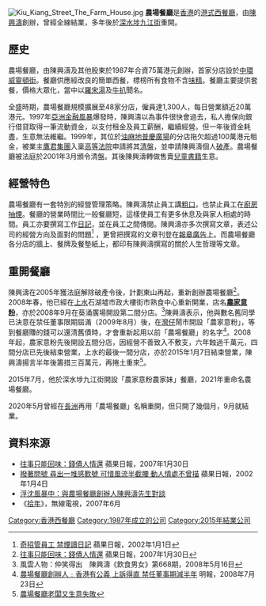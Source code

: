 [[File:Kiu_Kiang_Street_The_Farm_House.jpg|thumb]]
'''農場餐廳'''是[[香港|香港]]的[[港式西餐|港式西餐廳]]，由[[陳興濤|陳興濤]]創辦，曾經全線結業，多年後於[[深水埗|深水埗]][[九江街|九江街]]重開。

==歷史==
農場餐廳，由陳興濤及其他股東於1987年合資75萬港元創辦，首家分店設於[[中環|中環]][[威靈頓街|威靈頓街]]。餐廳供應經改良的簡單西餐，標榜所有食物不含[[味精|味精]]。餐廳主要提供套餐，價格大眾化，當中以[[羅宋湯|羅宋湯]]及[[牛扒|牛扒]]聞名。

全盛時期，農場餐廳規模擴展至48家分店，僱員達1,300人，每日營業額近20萬港元。1997年[[亞洲金融風暴|亞洲金融風暴]]爆發時，陳興濤以為事件很快會過去，私人擔保向銀行借貸取得一筆流動資金，以支付租金及員工薪酬，繼續經營。但一年後資金耗盡，生意無法維繼。1999年，其位於[[油麻地|油麻地]][[普慶廣場|普慶廣場]]的分店拖欠超過100萬港元租金，被業主[[鷹君集團|鷹君集團]]入稟[[高等法院|高等法院]]申請將其[[清盤|清盤]]，並申請陳興濤個人[[破產|破產]]。農場餐廳被法庭於2001年3月頒令清盤。其後陳興濤轉做售賣[[兒童|兒童]][[書籍|書籍]]生意。

==經營特色==
農場餐廳有一套特別的經營管理策略。陳興濤禁止員工講[[粗口|粗口]]，也禁止員工在[[廚房|廚房]][[抽煙|抽煙]]。餐廳的營業時間比一般餐廳短，這樣使員工有更多休息及與家人相處的時間。員工亦要撰寫工作[[日記|日記]]，並在員工之間傳閱。陳興濤亦多次撰寫文章，表述公司的經營方向及面對的問題<ref>[http://hk.apple.nextmedia.com/news/art/20020101/2350709 奇招管員工 禁煙讀日記] 蘋果日報，2002年1月1日</ref> ，更曾把撰寫的文章刊登在[[報章|報章]][[廣告|廣告]]上。而農場餐廳各分店的牆上、餐牌及餐墊紙上，都印有陳興濤撰寫的關於人生哲理等文章。

==重開餐廳==
陳興濤在2005年獲法庭解除破產令後，計劃東山再起，重新創辦農場餐廳<ref>[http://www1.appledaily.atnext.com/template/apple/art_main.cfm?iss_id=20070130&sec_id=4104&subsec_id=15333&art_id=6765652 往事只能回味：錢債人情還] {{webarchive|url=https://web.archive.org/web/20070930165032/http://www1.appledaily.atnext.com/template/apple/art_main.cfm?iss_id=20070130&sec_id=4104&subsec_id=15333&art_id=6765652 |date=2007-09-30 }} 蘋果日報，2007年1月30日</ref>。2008年春，他已經在[[上水|上水]]石湖墟市政大樓街市熟食中心重新開業，店名'''[[農家意粉|農家意粉]]'''，亦於2008年9月在葵涌廣場開設第二間分店。<ref>風雲人物：仲笑得出　陳興濤《飲食男女》第668期，2008年5月16日</ref>陳興濤表示，他與數名舊同學已決意在禁任董事限期屆滿（2009年8月）後，在[[灣仔|灣仔]]鬧市開設「農家意粉」，等到餐廳賺的錢可以還清舊債時，才會重新起用以前「農場餐廳」的名字<ref>[http://hk.news.yahoo.com/article/080722/4/7b4h.html 農場餐廳創辦人﹕香港有公義 上訴得直 禁任董事期減半年] {{webarchive|url=https://web.archive.org/web/20080728212709/http://hk.news.yahoo.com/article/080722/4/7b4h.html |date=2008-07-28 }} 明報，2008年7月23日</ref>。2008年起，農家意粉先後開設五間分店，因經營不善致入不敷支，六年蝕過千萬元，四間分店已先後結束營業，上水的最後一間分店，亦於2015年1月7日結束營業，陳興濤揚言半年後籌措三百萬元，再捲土重來<ref>[http://orientaldaily.on.cc/cnt/news/20150106/00176_059.html 農場餐廳老闆又生意失敗]</ref>。

2015年7月，他於深水埗九江街開設「農家意粉農家妹」餐廳，2021年重命名農場餐廳。

2020年5月曾經在[[長洲_(香港)|長洲]]再用「農場餐廳」名稱重開，但只開了幾個月，9月就結業。

==資料來源==
<div class="references-small">
<references />
*[http://hk.apple.nextmedia.com/news/art/20070130/6765652 往事只能回味：錢債人情還] 蘋果日報，2007年1月30日
*[http://hk.apple.nextmedia.com/news/art/20020104/2358132 撥著問號 尋出一堆感歎號 可惜風流半截腰 動人情處不曾描] 蘋果日報，2002年1月4日
*[http://www.guoshi.net/chan.pdf 浮沈風暴中：與農場餐廳創辦人陳興濤先生對談]
*《[[拾年_(資訊節目)|拾年]]》，無線電視，2007年6月

[[Category:香港西餐廳|Category:香港西餐廳]]
[[Category:1987年成立的公司|Category:1987年成立的公司]]
[[Category:2015年結業公司|Category:2015年結業公司]]